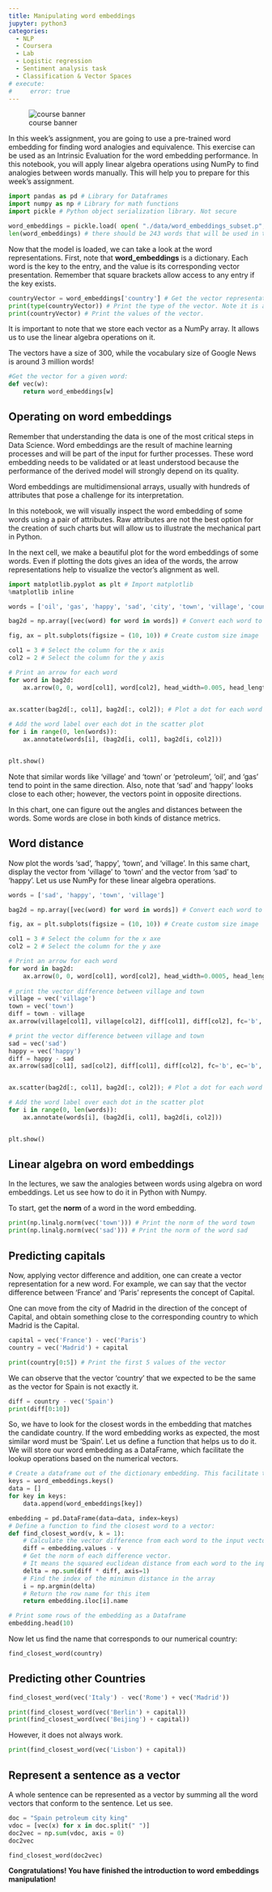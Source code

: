 ```yaml
---
title: Manipulating word embeddings
jupyter: python3
categories: 
  - NLP 
  - Coursera 
  - Lab
  - Logistic regression
  - Sentiment analysis task
  - Classification & Vector Spaces
# execute: 
#     error: true
---
```


![course banner](/images/banner_c1.jpg){.column-margin}

In this week's assignment, you are going to use a pre-trained word embedding for finding word analogies and equivalence. This exercise can be used as an Intrinsic Evaluation for the word embedding performance. In this notebook, you will apply linear algebra operations using NumPy to find analogies between words manually. This will help you to prepare for this week's assignment.


```python
import pandas as pd # Library for Dataframes 
import numpy as np # Library for math functions
import pickle # Python object serialization library. Not secure

word_embeddings = pickle.load( open( "./data/word_embeddings_subset.p", "rb" ) )
len(word_embeddings) # there should be 243 words that will be used in this assignment
```

Now that the model is loaded, we can take a look at the word representations. First, note that **word_embeddings** is a dictionary. Each word is the key to the entry, and the value is its corresponding vector presentation. Remember that square brackets allow access to any entry if the key exists. 

```python
countryVector = word_embeddings['country'] # Get the vector representation for the word 'country'
print(type(countryVector)) # Print the type of the vector. Note it is a numpy array
print(countryVector) # Print the values of the vector.  
```

It is important to note that we store each vector as a NumPy array. It allows us to use the linear algebra operations on it. 

The vectors have a size of 300, while the vocabulary size of Google News is around 3 million words! 

```python
#Get the vector for a given word:
def vec(w):
    return word_embeddings[w]
```

## Operating on word embeddings

Remember that understanding the data is one of the most critical steps in Data Science. Word embeddings are the result of machine learning processes and will be part of the input for further processes. These word embedding needs to be validated or at least understood because the performance of the derived model will strongly depend on its quality.

Word embeddings are multidimensional arrays, usually with hundreds of attributes that pose a challenge for its interpretation. 

In this notebook, we will visually inspect the word embedding of some words using a pair of attributes. Raw attributes are not the best option for the creation of such charts but will allow us to illustrate the mechanical part in Python. 

In the next cell, we make a beautiful plot for the word embeddings of some words. Even if plotting the dots gives an idea of the words, the arrow representations help to visualize the vector's alignment as well.

```python
import matplotlib.pyplot as plt # Import matplotlib
%matplotlib inline

words = ['oil', 'gas', 'happy', 'sad', 'city', 'town', 'village', 'country', 'continent', 'petroleum', 'joyful']

bag2d = np.array([vec(word) for word in words]) # Convert each word to its vector representation

fig, ax = plt.subplots(figsize = (10, 10)) # Create custom size image

col1 = 3 # Select the column for the x axis
col2 = 2 # Select the column for the y axis

# Print an arrow for each word
for word in bag2d:
    ax.arrow(0, 0, word[col1], word[col2], head_width=0.005, head_length=0.005, fc='r', ec='r', width = 1e-5)

    
ax.scatter(bag2d[:, col1], bag2d[:, col2]); # Plot a dot for each word

# Add the word label over each dot in the scatter plot
for i in range(0, len(words)):
    ax.annotate(words[i], (bag2d[i, col1], bag2d[i, col2]))


plt.show()
```

Note that similar words like 'village' and 'town' or 'petroleum', 'oil', and 'gas' tend to point in the same direction. Also, note that 'sad' and 'happy' looks close to each other; however, the vectors point in opposite directions.

In this chart, one can figure out the angles and distances between the words. Some words are close in both kinds of distance metrics.

## Word distance

Now plot the words 'sad', 'happy', 'town', and 'village'. In this same chart, display the vector from 'village' to 'town' and the vector from 'sad' to 'happy'. Let us use NumPy for these linear algebra operations.

```python
words = ['sad', 'happy', 'town', 'village']

bag2d = np.array([vec(word) for word in words]) # Convert each word to its vector representation

fig, ax = plt.subplots(figsize = (10, 10)) # Create custom size image

col1 = 3 # Select the column for the x axe
col2 = 2 # Select the column for the y axe

# Print an arrow for each word
for word in bag2d:
    ax.arrow(0, 0, word[col1], word[col2], head_width=0.0005, head_length=0.0005, fc='r', ec='r', width = 1e-5)
    
# print the vector difference between village and town
village = vec('village')
town = vec('town')
diff = town - village
ax.arrow(village[col1], village[col2], diff[col1], diff[col2], fc='b', ec='b', width = 1e-5)

# print the vector difference between village and town
sad = vec('sad')
happy = vec('happy')
diff = happy - sad
ax.arrow(sad[col1], sad[col2], diff[col1], diff[col2], fc='b', ec='b', width = 1e-5)


ax.scatter(bag2d[:, col1], bag2d[:, col2]); # Plot a dot for each word

# Add the word label over each dot in the scatter plot
for i in range(0, len(words)):
    ax.annotate(words[i], (bag2d[i, col1], bag2d[i, col2]))


plt.show()
```

## Linear algebra on word embeddings

In the lectures, we saw the analogies between words using algebra on word embeddings. Let us see how to do it in Python with Numpy.

To start, get the **norm** of a word in the word embedding.

```python
print(np.linalg.norm(vec('town'))) # Print the norm of the word town
print(np.linalg.norm(vec('sad'))) # Print the norm of the word sad
```

## Predicting capitals

Now, applying vector difference and addition, one can create a vector representation for a new word. For example, we can say that the vector difference between 'France' and 'Paris' represents the concept of Capital.

One can move from the city of Madrid in the direction of the concept of Capital, and obtain something close to the corresponding country to which Madrid is the Capital.

```python
capital = vec('France') - vec('Paris')
country = vec('Madrid') + capital

print(country[0:5]) # Print the first 5 values of the vector
```

We can observe that the vector 'country' that we expected to be the same as the vector for Spain is not exactly it.

```python
diff = country - vec('Spain')
print(diff[0:10])
```

So, we have to look for the closest words in the embedding that matches the candidate country. If the word embedding works as expected, the most similar word must be 'Spain'. Let us define a function that helps us to do it. We will store our word embedding as a DataFrame, which facilitate the lookup operations based on the numerical vectors.

```python
# Create a dataframe out of the dictionary embedding. This facilitate the algebraic operations
keys = word_embeddings.keys()
data = []
for key in keys:
    data.append(word_embeddings[key])

embedding = pd.DataFrame(data=data, index=keys)
# Define a function to find the closest word to a vector:
def find_closest_word(v, k = 1):
    # Calculate the vector difference from each word to the input vector
    diff = embedding.values - v 
    # Get the norm of each difference vector. 
    # It means the squared euclidean distance from each word to the input vector
    delta = np.sum(diff * diff, axis=1)
    # Find the index of the minimun distance in the array
    i = np.argmin(delta)
    # Return the row name for this item
    return embedding.iloc[i].name
```

```python
# Print some rows of the embedding as a Dataframe
embedding.head(10)
```

Now let us find the name that corresponds to our numerical country:

```python
find_closest_word(country)
```

## Predicting other Countries

```python
find_closest_word(vec('Italy') - vec('Rome') + vec('Madrid'))
```

```python
print(find_closest_word(vec('Berlin') + capital))
print(find_closest_word(vec('Beijing') + capital))
```

However, it does not always work.

```python
print(find_closest_word(vec('Lisbon') + capital))
```

## Represent a sentence as a vector

A whole sentence can be represented as a vector by summing all the word vectors that conform to the sentence. Let us see. 

```python
doc = "Spain petroleum city king"
vdoc = [vec(x) for x in doc.split(" ")]
doc2vec = np.sum(vdoc, axis = 0)
doc2vec
```

```python
find_closest_word(doc2vec)
```

**Congratulations! You have finished the introduction to word embeddings manipulation!**


